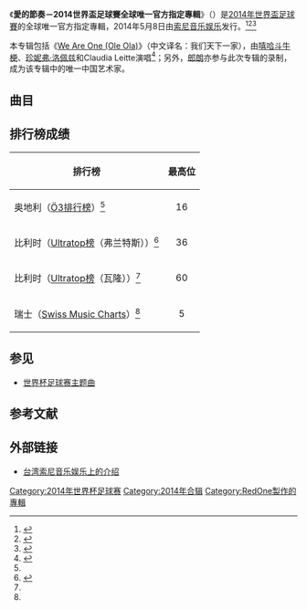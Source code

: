 {{暂定名称}}
{{noteTA
|G1=Music
|G2=足球
|G3=Show
}}
{{Infobox album
| Name = 愛的節奏<br>One Love, One Rhythm
| Type = 合辑
| Artist = 众艺人
| Cover = One Love, One Rhythm.png
| Border = yes
| Released = {{Start date|2014|05|8}}
| Recorded =
| Genre =
| Language = [[英语|英语]]、[[葡萄牙语|葡萄牙语]]、[[西班牙语|西班牙语]]
| Length = 51:26
| Label = {{Flatlist|
*[[RCA唱片|RCA]]
*[[索尼音乐娱乐|索尼音乐娱乐]]
}}
| Producer = {{flat list|
*[[Arlindo_Cruz|Arlindo Cruz]]
*Ash Pournouri<ref>{{cite web|title=Hino com Santana, Wyclef, Alexandre Pires e Avicii|url=http://pt.fifa.com/worldcup/news/y=2014/m=3/news=encerramento-com-santana-wyclef-avicii-alexandre-pires-2305223.html|work=[[FIFA|FIFA]]|publisher=[[FIFA.com|FIFA.com]]|accessdate=10 April 2014|language=pt|date=28 March 2014|deadurl=yes|archiveurl=https://web.archive.org/web/20140413143823/http://pt.fifa.com/worldcup/news/y=2014/m=3/news=encerramento-com-santana-wyclef-avicii-alexandre-pires-2305223.html|archivedate=2014年4月13日}}</ref>
*[[Berman_Brothers_(producers)|Berman Brothers]]
*[[Carl_Falk|Carl Falk]]
*[[Carlinhos_Brown|Carlinhos Brown]]
*Charles Chaves
*[[Cirkut|Cirkut]]
*[[Dr._Luke|Dr. Luke]]
*DJ Memê
*John James Powell
*J2
*[[RedOne|RedOne]]
*Mario Caldato Jr.
*[[Quiz_&_Larossi|Quiz & Larossi]]
*[[Salaam_Remi|Salaam Remi]]<ref name="Bill">{{cite web|last=Cantor-Navas|first=Judy|title=Ricky Martin's World Cup Song Written By Elijah King; Salaam Remi to Produce|url=http://www.billboard.com/articles/columns/latin-notas/5901170/ricky-martin-world-cup-song-vida-elijah-king-salaam-remi|work=[[告示牌_(雜誌)|Billboard]]|accessdate=10 April 2014|date=10 February 2014|archive-date=2014-07-04|archive-url=https://web.archive.org/web/20140704073210/http://www.billboard.com/articles/columns/latin-notas/5901170/ricky-martin-world-cup-song-vida-elijah-king-salaam-remi|dead-url=no}}</ref>
*[[Sérgio_Mendes|Sérgio Mendes]]
*[[Rami_Yacoub|Rami Yacoub]]
*Robson Nonato
*[[Rock_Mafia|Rock Mafia]]
*[[艾维奇|艾维奇]]
*[[高橋拓|高橋拓]]
*Troyton Rami
}}
| Chronology = [[世界杯足球赛|世界杯足球赛]]
| Last album = ''[[聆听世界杯：2010世界杯足球赛全球唯一官方指定专辑|聆听世界杯]]''<br />(2010)
| This album = '''''爱的节奏'''''<br />(2014)
| Misc = {{Singles
  | Name = One Love, One Rhythm
  | Type = 合辑
  | single 1 = [[我们天下一家|We Are One (Ole Ola)]]
  | single 1 date = {{start date|2014|04|08}}
  | single 2  = Vida
  | single 2 date = {{start date|2014|04|22}} 
  | single 3 = Dar um Jeito (We Will Find a Way)
  | single 3 date = {{start date|2014|04|29}}
  | single 4 = Olé (Stadium Anthem Remix)
  | single 4 date = {{start date|2014|05|12}}
  | single 5        = La La La (Brazil 2014)
  | single 5 date = May 27, 2014
}}}}
《'''愛的節奏－2014世界盃足球賽全球唯一官方指定專輯'''》（{{lang-en|One Love, One Rhythm – The 2014 FIFA World Cup Official Album}}）是[[2014年世界盃足球賽|2014年世界盃足球賽]]的全球唯一官方指定專輯，2014年5月8日由[[索尼音乐娱乐|索尼音乐娱乐]]发行。<ref name="uol">{{cite web|title=Música da Copa "We Are One" com Pitbull, J.Lo e Claudia Leitte é lançada|url=http://musica.uol.com.br/noticias/redacao/2014/04/07/musica-da-copa-we-are-one-com-pitbull-jlo-e-claudia-leitte-e-divulgada.htm|work=[[Universo_Online|Universo Online]]|accessdate=8 April 2014|date=7 April 2014|language=pt|archive-date=2014-07-03|archive-url=https://web.archive.org/web/20140703020057/http://musica.uol.com.br/noticias/redacao/2014/04/07/musica-da-copa-we-are-one-com-pitbull-jlo-e-claudia-leitte-e-divulgada.htm|dead-url=yes}}</ref><ref>{{Cite web |url=https://itunes.apple.com/nz/album/one-love-one-rhythm-2014-fifa/id853870690 |title=存档副本 |accessdate=2014-06-13 |archive-date=2014-12-06 |archive-url=https://web.archive.org/web/20141206230742/https://itunes.apple.com/nz/album/one-love-one-rhythm-2014-fifa/id853870690 |dead-url=no }}</ref><ref>{{cite web |url=http://www.sonymusic.co.jp/artist/worldcup2014/info/438745 |title=ピットブル、アヴィーチー、サンタナ、中島美嘉×加藤ミリヤなど世界中の超豪華アーティストたちが多数参加した2014 FIFAワールドカップ公式アルバムが発売決定！ |trans_title= |publisher=日本索尼音乐娱乐 |date=April 9, 2014 |accessdate=April 10, 2014 |archive-date=2014-04-13 |archive-url=https://web.archive.org/web/20140413150000/http://www.sonymusic.co.jp/artist/worldcup2014/info/438745 |dead-url=no }}</ref>

本专辑包括《[[我们天下一家|We Are One (Ole Ola)]]》（中文译名：我们天下一家），由[[嘻哈斗牛梗|嘻哈斗牛梗]]、[[珍妮弗·洛佩兹|珍妮弗·洛佩兹]]和Claudia Leitte演唱<ref name="billboard">{{cite web|last=Cantor-Navas|first=Judy|title=Pitbull's 'We Are One (Ole, Ola)' Featuring Jennifer Lopez, Claudia Leitte Named FIFA'S Official World Cup Song|url=http://www.billboard.com/biz/articles/news/global/5884960/pitbulls-we-are-one-ole-ola-featuring-jennifer-lopez-claudia-leitte|work=Billboard|publisher=[[Prometheus_Global_Media|Prometheus Global Media]]|accessdate=April 6, 2014|date=January 23, 2014|archive-date=2014-07-06|archive-url=https://web.archive.org/web/20140706063753/http://www.billboard.com/biz/articles/news/global/5884960/pitbulls-we-are-one-ole-ola-featuring-jennifer-lopez-claudia-leitte|dead-url=no}}</ref>；另外，[[郎朗|郎朗]]亦参与此次专辑的录制，成为该专辑中的唯一中国艺术家。

==曲目==
{{Track listing
| total_length    = 51:26
| extra_column = 演唱

| title1 = [[我们天下一家|We Are One (Ole Ola)]]（我们天下一家）
| note1 = 官方主題曲
| writer1 = [[珍妮弗·洛佩兹|珍妮弗·洛佩兹]]、[[Claudia_Leitte|Claudia Leitte]]、[[嘻哈斗牛梗|嘻哈斗牛梗]]、[[Thomas_Troelsen|Thomas Troelsen]]、Daniel Murcia、[[Sia_Furler|Sia Furler]]、[[Dr._Luke|Lukasz Gottwald]]、[[Cirkut_(record_producer)|Henry Walter]]、[[RedOne|Nadir Khayat]]
| extra1 = [[嘻哈斗牛梗|嘻哈斗牛梗]]、[[珍妮弗·洛佩兹|珍妮弗·洛佩兹]]和Claudia Leitte
| length1 = 3:43

| title2 = Dar um Jeito (We Will Find a Way)
| note2 =官方閉幕曲
| writer2 = [[Alexandre_Pires|Alexandre Pires]]、Arash Pournouri、Rami Yacoub、Carl Falk、[[艾维奇|艾维奇]]、Arnon Woolfson、Diogo Vianna、[[怀克里夫·让|怀克里夫·让]]
| extra2 = [[卡洛斯·山塔那|卡洛斯·山塔那]]、[[怀克里夫·让|怀克里夫·让]]、[[艾维奇|艾维奇]]、[[Alexandre_Pires|Alexandre Pires]]
| length2 = 3:48

| title3 = Tatu Bom de Bola
| note3 = 官方吉祥物主题曲
| writer3 = Arlindo Neto、Roge、[[Arlindo_Cruz|Arlindo Cruz]]
| extra3 = [[Arlindo_Cruz|Arlindo Cruz]]
| length3 = 3:20

| title4 = Vida
| writer4 = [[瑞奇·马丁|瑞奇·马丁]]、[[Salaam_Remi|Salaam Remi]]、[[Elijah_King|Elijah King]]
| extra4 = [[瑞奇·马丁|瑞奇·马丁]]
| length4 = 3:25

| title5 = The World Is Ours（世界是我们的）
| writer5 = Antonina Armato、Adam Schmalholz、Tim James
| extra5 = [[Aloe_Blacc|Aloe Blacc]]、[[Paty_Cantú|Paty Cantú]]和[[David_Correy|David Correy]]
| length5 = 2:54

| title6 = Lepo Lepo
| writer6 = Filipe Escandurras、Magno Santanna
| extra6 = Psirico
| length6 = 3:21

| title7 = One Nation（同一个国家）
| writer7 = [[Sergio_Mendes|Sergio Mendes]]、[[Carlinhos_Brown|Carlinhos Brown]]、John James Powell
| extra7 = [[Sergio_Mendes|Sergio Mendes]]
| length7 = 3:32

| title8 = La La La (Brasil 2014)
| extra8 = [[夏奇拉|夏奇拉]]、[[Carlinhos_Brown|Carlinhos Brown]]
| writer8 = [[夏奇拉|夏奇拉]]、Brown、Jay Singh、Gottwald、Mathieu Jomphe-Lepine、[[Max_Martin|Max Martin]]、Walter、Raelene Arreguin、John J Conte Jr
| length8 = 3:17

| title9 = It's Your Thing
| writer9 = Ronald Isley、O' Kelly Isley、Rudolph Isley
| extra9 = [[艾斯里兄弟合唱团|艾斯里兄弟合唱团]]
| length9 = 3:07

| title10 = Tico Tico
| writer10 = Zequinha Abreu
| extra10 = [[贝波·吉儿柏托|贝波·吉儿柏托]]、[[郎朗|郎朗]]
| length10 = 2:48

| title11 = Olé
| writer11 = Ina Wroldsen、Andreas Romdhane、Josef Larossi
| extra11 = [[Adelén|Adelén]]
| length11 = 3:20

| title12 = This Is Our Time (Agora É a Nossa Hora)
| writer12 = Nasri Atweh、Mark Pellizzer、Nolan Lambroza、Alex Tanasijczuk
| extra12 = [[MAGIC!_(band)|MAGIC!]]
| length12 = 3:08

| title13 = Night and Day (Carnival Mix)
| writer13 = Troy Rami、Troy Murray、Anthony Flowers、Patrick Carey、Dyson Knight、Isaiah Taylor、Dwight Yearwood
| extra13 = [[Baha_Men|Baha Men]]
| length13 = 3:54

| title14 = Go, Gol
| writer14 = Rodrigo Alexey、Wagner Netto、Cesar Lemos
| extra14 = Rodrigo Alexey、[[Preta_Gil|Preta Gil]]
| length14 = 2:58

| title15 = Fighter (Tachytelic World Cup Brazil 2014 Remix)
| writer15 = [[加藤米莉亞|加藤米莉亞]]、{{Link-ja|本山清治}}
| extra15 = [[中島美嘉|中島美嘉]]、加藤米莉亞
| length15 = 4:51
}}
{{Track listing
| total_length = 60:02
| collapsed = no
| headline = 豪华版曲目
| extra_column = 演唱

| title16 = We Are One (Ole Ola)
| note16 =Olodum Mix
| writer16 = Lopez、Leitte、Perez、Troelsen、Murcia、Furler、Gottwald、Walter、Khayat
| extra16 = Pitbull、Jennifer Lopez、Claudia Leitte
| length16 = 3:58

| title17 = Tatu Bom de Bola
| note17 = DJ Memê Remix
| writer17 = Cruz、Rogê、Neto
| extra17 = Arlindo Cruz
| length17 = 3:45
}}

==排行榜成绩==
{| class="wikitable sortable"
|-
!排行榜
!最高位
|-
|奥地利（[[Ö3排行榜|Ö3排行榜]]）<ref name = Hit/>
|align="center"|16
|-
|比利时（[[Ultratop榜|Ultratop榜]]（弗兰特斯））<ref name = Hit>{{Cite web | url = http://www.hitparade.ch/compilation/One-Love,-One-Rhythm-The-2014-FIFA-World-Cup-Official-Album-243689 | title = Hitparade: ONE LOVE, ONE RHYTHM - THE 2014 FIFA WORLD CUP OFFICIAL ALBUM | accessdate = 2014-06-13 | archive-date = 2014-06-26 | archive-url = https://web.archive.org/web/20140626164645/http://hitparade.ch/compilation/One-Love,-One-Rhythm-The-2014-FIFA-World-Cup-Official-Album-243689 | dead-url = no }}</ref>
|align="center"|36
|-
|比利时（[[Ultratop榜|Ultratop榜]]（瓦隆））<ref name = Hit/>
|align="center"|60
|-
|瑞士（[[Swiss_Music_Charts|Swiss Music Charts]]）<ref name = Hit/>
|align="center"|5
|}
==参见==
* [[世界杯足球赛主题曲|世界杯足球赛主题曲]]

== 参考文献 ==
{{reflist}}
==外部链接==
*[https://web.archive.org/web/20140728090338/http://www.sonymusic.com.tw/main/album/%E6%84%9B%E7%9A%84%E7%AF%80%E5%A5%8F%EF%BC%8D2014%E4%B8%96%E7%95%8C%E7%9B%83%E8%B6%B3%E7%90%83%E8%B3%BD%E5%85%A8%E7%90%83%E5%94%AF%E4%B8%80%E5%AE%98%E6%96%B9%E6%8C%87%E5%AE%9A%E5%B0%88%E8%BC%AF-88843066102 台湾索尼音乐娱乐上的介绍]

{{2014年世界杯足球赛}}
{{FIFA World Cup symbols}}

[[Category:2014年世界杯足球赛|Category:2014年世界杯足球赛]]
[[Category:2014年合辑|Category:2014年合辑]]
[[Category:RedOne製作的專輯|Category:RedOne製作的專輯]]